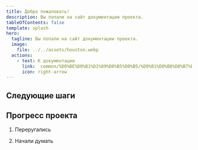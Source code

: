 ```yaml
---
title: Добро пожаловать!
description: Вы попали на сайт документации проекта.
tableOfContents: false
template: splash
hero:
  tagline: Вы попали на сайт документации проекта.
  image:
    file: ../../assets/houston.webp
  actions:
    - text: К документации
      link:  common/%D0%BE%D0%B1%D1%89%D0%B5%D0%B5/%D0%B1%D0%B8%D0%B7%D0%BD%D0%B5%D1%81-%D0%B4%D0%BE%D0%BA%D1%83%D0%BC%D0%B5%D0%BD%D1%82%D0%B0%D1%86%D0%B8%D1%8F/
      icon: right-arrow
---
```



## Следующие шаги

<CardGrid>
	<LinkCard
		title="Общая документация"
		href="common/%D0%BE%D0%B1%D1%89%D0%B5%D0%B5/%D0%B1%D0%B8%D0%B7%D0%BD%D0%B5%D1%81-%D0%B4%D0%BE%D0%BA%D1%83%D0%BC%D0%B5%D0%BD%D1%82%D0%B0%D1%86%D0%B8%D1%8F/"
		description="Общие положения актуальной документации."
	/>
	<LinkCard
		title="Первый релиз"
		href="common/%D1%80%D0%B5%D0%BB%D0%B8%D0%B7-1--%D1%80%D0%B5%D0%B3%D0%B8%D1%81%D1%82%D1%80%D0%B0%D1%86%D0%B8%D1%8F-%D0%BF%D0%BE%D1%81%D0%B5%D1%89%D0%B5%D0%BD%D0%B8%D0%B8%CC%86/%D0%B1%D0%B8%D0%B7%D0%BD%D0%B5%D1%81-%D0%B4%D0%BE%D0%BA%D1%83%D0%BC%D0%B5%D0%BD%D1%82%D0%B0%D1%86%D0%B8%D1%8F/"
		description="Общие положения первого релиза в рамках актуальной документации."
	/>
	<LinkCard
		title="Старая документация"
		href="common/%D1%81%D1%82%D0%B0%D1%80%D1%8B%D0%B5-%D0%BD%D0%B0%D1%80%D0%B0%D0%B1%D0%BE%D1%82%D0%BA%D0%B8/%D0%B1%D0%B8%D0%B7%D0%BD%D0%B5%D1%81-%D1%82%D1%80%D0%B5%D0%B1%D0%BE%D0%B2%D0%B0%D0%BD%D0%B8%D1%8F/"
		description="Старая версия документации."
	/>
</CardGrid>

## Прогресс проекта

<Steps>

1. Переругались

2. Начали думать

</Steps>